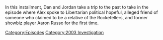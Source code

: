 {{DEFAULTSORT:
    #_EPISODE_0880:March 31, 2004
}}{{Episode
    | title           = March 31, 2004
    | caption         = Listen to this episode on [https://knowledgefight.libsyn.com/880-march-31-2004 Libsyn] [None Spotify], Read the [[Transcript/880: March 31, 2004|Unofficial Transcript]]
    | episodeNumber   = 880
    | length          = 01:19:30
    | airDate         = December 25, 2023
    | coverageDate    = March 31, 2004
    | episodeType     = [[:Category:2003 Investigation|2003 Investigation]]
    | appearance      = [[Aaron Russo]]
    | previousEpisode = [[879: December 20, 2023]]
    | nextEpisode     = [[881: Chatting with Brandi Collins-Dexter]]
}}

{{Stub}}

In this installment, Dan and Jordan take a trip to the past to take in the episode where Alex spoke to Libertarian political hopeful, alleged friend of someone who claimed to be a relative of the Rockefellers, and former showbiz player Aaron Russo for the first time.

[[Category:Episodes]]
[[Category:2003 Investigation]]
